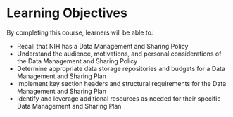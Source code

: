 
# Learning Objectives {-}

<!-- &nbsp; -->
<!-- &nbsp; -->

:::{.notice}
By completing this course, learners will be able to:

* Recall that NIH has a Data Management and Sharing Policy
* Understand the audience, motivations, and personal considerations of the Data Management and Sharing Policy
* Determine appropriate data storage repositories and budgets for a Data Management and Sharing Plan
* Implement key section headers and structural requirements for the Data Management and Sharing Plan
* Identify and leverage additional resources as needed for their specific Data Management and Sharing Plan 

:::